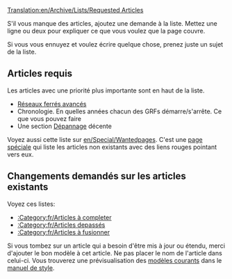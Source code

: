 [[Translation:en/Archive/Lists/Requested Articles]]

S'il vous manque des articles, ajoutez une demande à la liste. Mettez une ligne ou deux pour expliquer ce que vous voulez que la page couvre.

Si vous vous ennuyez et voulez écrire quelque chose, prenez juste un sujet de la liste.

==Articles requis==
Les articles avec une priorité plus importante sont en haut de la liste.

* [[en/advanced rail networks|Réseaux ferrés avancés]]
* Chronologie. En quelles années chacun des GRFs démarre/s'arrête. Ce que vous pouvez faire
* Une section [[fr/Archive/Other/Dépannage|Dépannage]] décente

Voyez aussi cette liste sur [[en/Special/Wantedpages]]. C'est une [[en/Special/Specialpages|page spéciale]] qui liste les articles non existants avec des liens rouges pointant vers eux.

==Changements demandés sur les articles existants==
Voyez ces listes:
*[[:Category:fr/Articles à completer]]
*[[:Category:fr/Articles depassés]]
*[[:Category:fr/Articles à fusionner]]

Si vous tombez sur un article qui a besoin d'être mis à jour ou étendu, merci d'ajouter le bon modèle à cet article. Ne pas placer le nom de l'article dans celui-ci. Vous trouverez une prévisualisation des [[fr/Main/Manuel de Style/Modèles courants|modèles courants]] dans le [[fr/Main/Manuel de Style|manuel de style]].